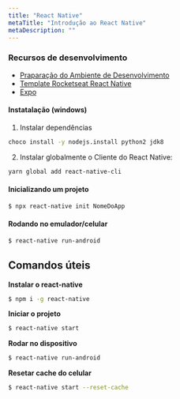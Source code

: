 ```yaml
---
title: "React Native"
metaTitle: "Introdução ao React Native"
metaDescription: ""
---
```


### Recursos de desenvolvimento

- [Praparação do Ambiente de Desenvolvimento](https://docs.rocketseat.dev/ambiente-react-native/introducao)
- [Template Rocketseat React Native](https://github.com/Rocketseat/react-native-template-rocketseat-basic)
- [Expo](https://expo.io/learn)

#### Instatalação (windows)

1. Instalar dependências
```bash
choco install -y nodejs.install python2 jdk8
```
2. Instalar globalmente o Cliente do React Native:
```bash
yarn global add react-native-cli
```

#### Inicializando um projeto

```bash
$ npx react-native init NomeDoApp
```

#### Rodando no emulador/celular

```bash
$ react-native run-android
```

## Comandos úteis

**Instalar o react-native**

```bash
$ npm i -g react-native
```

**Iniciar o projeto**

```bash
$ react-native start
```

**Rodar no dispositivo**

```bash
$ react-native run-android
```

**Resetar cache do celular**

```bash
$ react-native start --reset-cache
```
